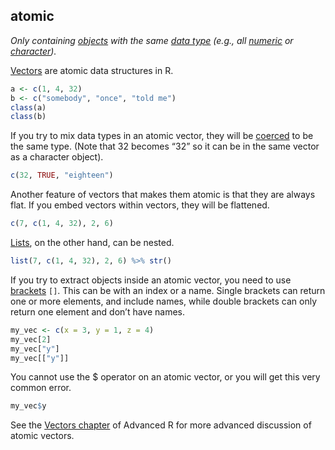 ## atomic

<dfn>Only containing [objects](o.html#object) with the same [data type](d.html#data-type) (e.g., all [numeric](n.html#numeric) or [character](c.html#character)).</dfn>

[Vectors](v.html#vector) are atomic data structures in R.

```r
a <- c(1, 4, 32)
b <- c("somebody", "once", "told me")
class(a)
class(b)
```

If you try to mix data types in an atomic vector, they will be [coerced](c.html#coerce) to be the same type. (Note that 32 becomes "32" so it can be in the same vector as a character object).

```r
c(32, TRUE, "eighteen")
```

Another feature of vectors that makes them atomic is that they are always flat. If you embed vectors within vectors, they will be flattened.

```r
c(7, c(1, 4, 32), 2, 6)
```

[Lists](l.html#list), on the other hand, can be nested.

```r
list(7, c(1, 4, 32), 2, 6) %>% str()
```


If you try to extract objects inside an atomic vector, you need to use [brackets](b.html#brackets) `[]`. This can be with an index or a name. Single brackets can return one or more elements, and include names, while double brackets can only return one element and don't have names.

```r
my_vec <- c(x = 3, y = 1, z = 4)
my_vec[2]
my_vec["y"]
my_vec[["y"]]
```


You cannot use the $ operator on an atomic vector, or you will get this very common error.

```r
my_vec$y
```

See the [Vectors chapter](https://adv-r.hadley.nz/vectors-chap.html#atomic-vectors) of Advanced R for more advanced discussion of atomic vectors.

